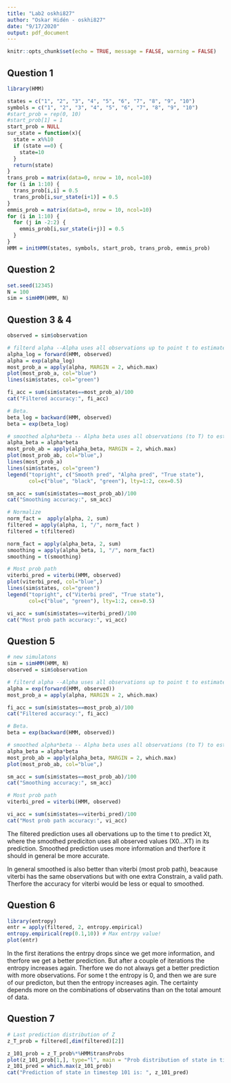 ```yaml
---
title: "Lab2 oskhi827"
author: "Oskar Hidén - oskhi827"
date: "9/17/2020"
output: pdf_document
---
```


```r
knitr::opts_chunk$set(echo = TRUE, message = FALSE, warning = FALSE)
```

## Question 1
```r
library(HMM)

states = c("1", "2", "3", "4", "5", "6", "7", "8", "9", "10")
symbols = c("1", "2", "3", "4", "5", "6", "7", "8", "9", "10")
#start_prob = rep(0, 10)
#start_prob[1] = 1
start_prob = NULL
sur_state = function(x){
  state = x%%10
  if (state ==0) {
    state=10
  }
  return(state)
}
trans_prob = matrix(data=0, nrow = 10, ncol=10)
for (i in 1:10) {
  trans_prob[i,i] = 0.5
  trans_prob[i,sur_state(i+1)] = 0.5
}
emmis_prob = matrix(data=0, nrow = 10, ncol=10)
for (i in 1:10) {
  for (j in -2:2) {
    emmis_prob[i,sur_state(i+j)] = 0.5
  }
}
HMM = initHMM(states, symbols, start_prob, trans_prob, emmis_prob)

```


## Question 2
```r
set.seed(12345)
N = 100
sim = simHMM(HMM, N)
```

## Question 3 & 4
```r
observed = sim$observation

# filterd alpha --Alpha uses all observations up to point t to estimate Zt
alpha_log = forward(HMM, observed)
alpha = exp(alpha_log)
most_prob_a = apply(alpha, MARGIN = 2, which.max)
plot(most_prob_a, col="blue")
lines(sim$states, col="green")

fi_acc = sum(sim$states==most_prob_a)/100
cat("Filtered accuracy:", fi_acc)

# Beta.
beta_log = backward(HMM, observed)
beta = exp(beta_log)

# smoothed alpha*beta -- Alpha beta uses all observations (to T) to estimate Zt. "which is better"
alpha_beta = alpha*beta
most_prob_ab = apply(alpha_beta, MARGIN = 2, which.max)
plot(most_prob_ab, col="blue",)
lines(most_prob_a)
lines(sim$states, col="green")
legend("topright", c("Smooth pred", "Alpha pred", "True state"),
       col=c("blue", "black", "green"), lty=1:2, cex=0.5)

sm_acc = sum(sim$states==most_prob_ab)/100
cat("Smoothing accuracy:", sm_acc)

# Normalize
norm_fact =  apply(alpha, 2, sum)
filtered = apply(alpha, 1, "/", norm_fact )
filtered = t(filtered)

norm_fact = apply(alpha_beta, 2, sum)
smoothing = apply(alpha_beta, 1, "/", norm_fact)
smoothing = t(smoothing)

# Most prob path
viterbi_pred = viterbi(HMM, observed)
plot(viterbi_pred, col="blue",)
lines(sim$states, col="green")
legend("topright", c("Viterbi pred", "True state"),
       col=c("blue", "green"), lty=1:2, cex=0.5)

vi_acc = sum(sim$states==viterbi_pred)/100
cat("Most prob path accuracy:", vi_acc)

```

## Question 5
```r
# new simulatons
sim = simHMM(HMM, N)
observed = sim$observation

# filterd alpha --Alpha uses all observations up to point t to estimate Zt
alpha = exp(forward(HMM, observed))
most_prob_a = apply(alpha, MARGIN = 2, which.max)

fi_acc = sum(sim$states==most_prob_a)/100
cat("Filtered accuracy:", fi_acc)

# Beta.
beta = exp(backward(HMM, observed))

# smoothed alpha*beta -- Alpha beta uses all observations (to T) to estimate Zt. "which is better"
alpha_beta = alpha*beta
most_prob_ab = apply(alpha_beta, MARGIN = 2, which.max)
plot(most_prob_ab, col="blue",)

sm_acc = sum(sim$states==most_prob_ab)/100
cat("Smoothing accuracy:", sm_acc)

# Most prob path
viterbi_pred = viterbi(HMM, observed)

vi_acc = sum(sim$states==viterbi_pred)/100
cat("Most prob path accuracy:", vi_acc)

```

The filtered prediction uses all obervations up to the time t to predict Xt, where the smoothed prediciton uses all observed values (X0...XT) in its prediction. Smoothed prediction uses more information and therfore it should in general be more accurate.

In general smoothed is also better than viterbi (most prob path), beacause viterbi has the same observations but with one extra Constrain, a valid path. Therfore the accuracy for viterbi would be less or equal to smoothed. 

## Question 6
```r
library(entropy)
entr = apply(filtered, 2, entropy.empirical) 
entropy.empirical(rep(0.1,10)) # Max entrpy value!
plot(entr)
```
In the first iterations the entrpy drops since we get more information, and therfore we get a better prediction. But after a couple of iterations the entropy increases again. Therfore we do not always get a better prediction with more observations. For some t the entropy is 0, and then we are sure of our predicton, but then the entropy increases agin. The certainty depends more on the combinations of observatins than on the total amount of data.

## Question 7
```r

# Last prediction distribution of Z
z_T_prob = filtered[,dim(filtered)[2]]

z_101_prob = z_T_prob%*%HMM$transProbs
plot(z_101_prob[1,], type="l", main = "Prob distribution of state in timestep 101")
z_101_pred = which.max(z_101_prob)
cat("Prediction of state in timestep 101 is: ", z_101_pred)
```

